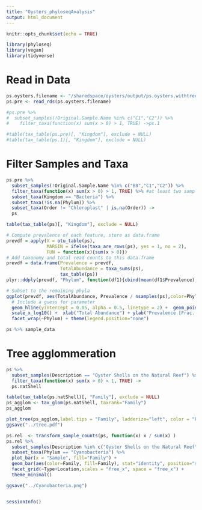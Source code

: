 ```yaml
---
title: "Oysters_phyloseqAnalysis"
output: html_document
---
```


```r
knitr::opts_chunk$set(echo = TRUE)
```

```r
library(phyloseq)
library(vegan)
library(tidyverse)
```

# Read in Data
```r
ps.oysters.filename <- "/sharedspace/oysters/output/ps.oysters.withtree.rds"
ps.pre <- read_rds(ps.oysters.filename)
```

```r
#ps.pre %>%
#  subset_samples(!Original.Sample.Name %in% c("C1","C2")) %>%
#    filter_taxa(function(x) sum(x > 0) > 1, TRUE) ->ps.1

#table(tax_table(ps.pre)[, "Kingdom"], exclude = NULL)
#table(tax_table(ps.1)[, "Kingdom"], exclude = NULL)
```

# Filter Samples and Taxa
```r
ps.pre %>% 
  subset_samples(!Original.Sample.Name %in% c("B8","C1","C2")) %>%
  filter_taxa(function(x) sum(x > 0) > 1, TRUE) %>% #at least two samples have the ASV
  subset_taxa(Kingdom == "Bacteria") %>%
  subset_taxa(!is.na(Phylum)) %>%
  subset_taxa(Order != "Chloroplast" | is.na(Order)) -> 
  ps
```

```r
table(tax_table(ps)[, "Kingdom"], exclude = NULL)
```

```r
# Compute prevalence of each feature, store as data.frame
prevdf = apply(X = otu_table(ps),
               MARGIN = ifelse(taxa_are_rows(ps), yes = 1, no = 2),
               FUN = function(x){sum(x > 0)})
# Add taxonomy and total read counts to this data.frame
prevdf = data.frame(Prevalence = prevdf,
                    TotalAbundance = taxa_sums(ps),
                    tax_table(ps))
plyr::ddply(prevdf, "Phylum", function(df1){cbind(mean(df1$Prevalence),sum(df1$Prevalence))})
```

```r
# Subset to the remaining phyla
ggplot(prevdf, aes(TotalAbundance, Prevalence / nsamples(ps),color=Phylum)) +
  # Include a guess for parameter
  geom_hline(yintercept = 0.05, alpha = 0.5, linetype = 2) +  geom_point(size = 2, alpha = 0.7) +
  scale_x_log10() +  xlab("Total Abundance") + ylab("Prevalence [Frac. Samples]") +
  facet_wrap(~Phylum) + theme(legend.position="none")
```

```r
ps %>% sample_data
```

# Tree agglommeration
```r
ps %>% 
  subset_samples(Description == "Oyster Shells on the Natural Reef") %>%
  filter_taxa(function(x) sum(x > 0) > 1, TRUE) -> 
  ps.natShell

table(tax_table(ps.natShell)[, "Family"], exclude = NULL)
ps_agglom <- tax_glom(ps.natShell, taxrank="Family")
ps_agglom
```


```r
plot_tree(ps_agglom,label.tips = "Family", ladderize="left", color = "Phylum")
ggsave("../tree.pdf")
```

```r
ps.rel  <- transform_sample_counts(ps, function(x) x / sum(x) )
ps.rel %>%
  subset_samples(Description %in% c("Oyster Shells on the Natural Reef","Small Oyster Shells On Farm")) %>%
  subset_taxa(Phylum == "Cyanobacteria") %>%
  plot_bar(x = "Sample", fill="Family") +
  geom_bar(aes(color=Family, fill=Family), stat="identity", position="stack") +
  facet_grid(~Type+Location,scales = "free_x", space = "free_x") +
  theme_minimal() 

ggsave("../Cyanobacteria.png")
```

```r

```

```r
sessionInfo()
```

